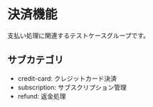 # 決済機能

支払い処理に関連するテストケースグループです。

## サブカテゴリ
- credit-card: クレジットカード決済
- subscription: サブスクリプション管理
- refund: 返金処理